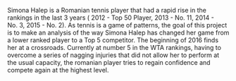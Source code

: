 Simona Halep is a Romanian tennis player that had a rapid rise in the rankings in the last 3 years ( 2012 - Top 50 Player, 2013 - No. 11, 2014 - No. 3, 2015 - No. 2). As tennis is a game of patterns, the goal of this project is to make an analysis of the way Simona Halep has changed her game from a lower ranked player to a Top 5 competitor. The beginning of 2016 finds her at a crossroads. Currently at number 5 in the WTA rankings, having to overcome a series of nagging injuries that did not allow her to perform at the usual capacity, the romanian player tries to regain confidence and compete again at the highest level.
